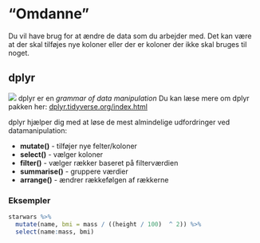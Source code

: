 # "Omdanne" {#omdanne}
Du vil have brug for at ændre de data som du arbejder med. Det kan være at der skal tilføjes nye koloner eller der er koloner der ikke skal bruges til noget.


## dplyr

![](image/dplyr.png)
dplyr er en *grammar of data manipulation*
Du kan læse mere om dplyr pakken her: <a href="https://dplyr.tidyverse.org/index.html" target="_blank">dplyr.tidyverse.org/index.html</a>

dplyr hjælper dig med at løse de mest almindelige udfordringer ved datamanipulation:

* **mutate()** - tilføjer nye felter/koloner
* **select()** - vælger koloner
* **filter()** - vælger rækker baseret på filterværdien
* **summarise()** - gruppere værdier
* **arrange()** - ændrer rækkefølgen af rækkerne



### Eksempler

```r
starwars %>% 
  mutate(name, bmi = mass / ((height / 100)  ^ 2)) %>%
  select(name:mass, bmi)
```
